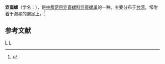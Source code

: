 {{Speciesbox
| taxon = Thyca ectoconcha
| binomial_authority = Sarasin, 1887
}}
'''笠瓷螺'''（学名：''{{lang|la|Thyca ectoconcha}}''），是[[中腹足目|中腹足目]][[笠瓷螺科|笠瓷螺科]][[笠瓷螺属|笠瓷螺属]]的一种。主要分布于[[台湾|台湾]]，常附着于海星的腕足上。<ref>{{cite web|url=http://shell.sinica.edu.tw/chinese/shellbase_detail.php?science_no=438|title=国际贝库：笠瓷螺|publisher=台湾贝类资料库|accessdate=2009-08-11}}</ref>

== 参考文献 ==
{{reflist}}

{{taxonbar}}
[[Category:_1887年描述的动物|L]]
[[Category:笠瓷螺属|L]]